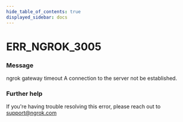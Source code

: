 ```yaml
---
hide_table_of_contents: true
displayed_sidebar: docs
---
```



# ERR_NGROK_3005

### Message

ngrok gateway timeout
A connection to the server not be established.

<ErrorDetails error="err_ngrok_3005" />

### Further help

If you're having trouble resolving this error, please reach out to [support@ngrok.com](mailto:support@ngrok.com?subject=Help%20with%20ERR_NGROK_3005)
